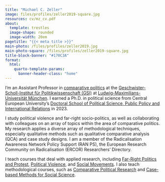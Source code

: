 ```yaml
---
title: "Michael C. Zeller"
image: files/profiles/zeller2019-square.jpg
resources: cv/mz_cv.pdf
about:
  template: trestles
  image-shape: rounded
  image-width: 20em
pagetitle: "{{< meta title >}}"
main-photo: /files/profiles/zeller2019.jpg
main-photo-square: /files/profiles/zeller2019-square.jpg
title-block-banner: "#170C3A"
format:
  html:
    quarto-template-params:
      banner-header-class: "home"
---
```


<!-- ::: {.grid} -->

<!-- ::: {.g-col-12 .g-col-sm-4} -->

<!-- ```{=html} -->
<!-- <div class="grid" style="--bs-columns: 5; row-gap: 0;"> -->
<!--   <div class="g-col-1 g-col-sm-0"></div> -->
<!--   <div class="g-col-3 g-col-sm-5"> -->
<!--     <picture> -->
<!--       <source media="(max-width: 576px)" srcset="{{< meta main-photo-square >}}"> -->
<!--       <source media="(min-width: 576px)" srcset="{{< meta main-photo >}}"> -->
<!--       <img class="img-fluid" src="{{< meta main-photo >}}" alt="{{< meta author-meta >}}"> -->
<!--     </picture> -->
<!--   </div> -->
<!--   <div class="g-col-1 g-col-sm-0"></div> -->
<!-- </div> -->
<!-- ``` -->

<!-- ::: -->

<!-- ::: {.g-col-12 .g-col-sm-8} -->


<!-- I'm a research associate in the [Faculty of Sociology](https://www.uni-bielefeld.de/fakultaeten/soziologie/) at [Universität Bielefeld](https://www.uni-bielefeld.de/). I earned a Ph.D. in political science from Central European University's [Doctoral School of Political Science, Public Policy and International Relations](https://dsps.ceu.edu/) in 2023. -->

I'm an Assistant Professor in [comparative politics](https://www.gsi.uni-muenchen.de/lehreinheiten/ls_vp/team/mitarbeiter/index.html) at the [Geschwister-Scholl-Institut für Politikwissenschaft (GSI)](https://www.gsi.uni-muenchen.de/index.html) at [Ludwig-Maximilians-Universität München](https://www.lmu.de/de/index.html). I earned a Ph.D. in political science from Central European University's [Doctoral School of Political Science, Public Policy and International Relations](https://dsps.ceu.edu/) in 2023.

I study political violence and far-right socio-politics, as well as collaborating with colleagues on an array of topics within the area of comparative politics. My research applies a diverse array of methodological techniques, especially qualitative methods such as qualitative comparative analysis (QCA) and case study designs. I am a member of the Radicalisation Awareness Network Policy Support (RAN PS), the European Research Community on Radicalisation (ERCOR) Researchers’ Directory.

I teach courses that deal with applied research, including [Far-Right Politics and Protest](https://ekvv.uni-bielefeld.de/kvv_publ/publ/vd;jsessionid=692F645CDB256F28E1E91A6A50752C91?id=373433074), [Political Violence](https://ekvv.uni-bielefeld.de/kvv_publ/publ/vd;jsessionid=6A93F6B0185A4047EC18384B618CDC49?id=316181900), and [Social Movements](). I also teach methodological courses, such as [Comparative Political Research](https://ekvv.uni-bielefeld.de/kvv_publ/publ/vd;jsessionid=6A93F6B0185A4047EC18384B618CDC49?id=316181864) and [Case-based Methods for Social Science](https://ekvv.uni-bielefeld.de/kvv_publ/publ/vd?id=373433935).

<!-- I teach courses on [program evaluation and causal inference](https://evalf22.classes.andrewheiss.com/), [statistics and data science](https://statsf18.classes.andrewheiss.com/), [data visualization](https://datavizs22.classes.andrewheiss.com/), [economics](https://econs22.classes.andrewheiss.com/), and [science communication](https://storiesf17.classes.andrewheiss.com/). I'm also a [certified RStudio instructor](https://education.rstudio.com/trainers/people/heiss+andrew/) and a [Posit Academy mentor](https://posit.co/products/enterprise/academy/) and absolutely love teaching how to use [R](https://www.r-project.org/) and [the tidyverse](https://www.tidyverse.org/). -->

<!-- ::: -->

<!-- ::: -->
